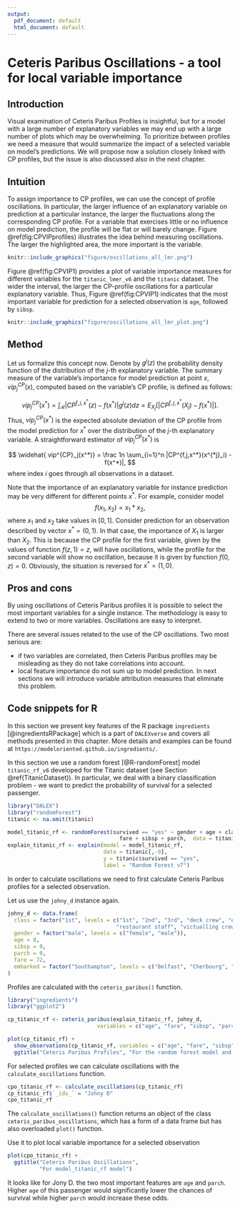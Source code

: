 ```yaml
---
output:
  pdf_document: default
  html_document: default
---
```

# Ceteris Paribus Oscillations - a tool for local variable importance  {#ceterisParibusOscillations}

## Introduction

Visual examination of Ceteris Paribus Profiles is insightful, but for a model with a large number of explanatory variables we may end up with a large number of plots which may be overwhelming. To prioritize between profiles we need a measure that would summarize the impact of a selected variable on model's predictions. We will propose now a solution closely linked with CP profiles, but the issue is also discussed also in the next chapter.


## Intuition

To assign importance to CP profiles, we can use the concept of profile oscillations. In particular, the larger influence of an explanatory variable on prediction at a particular instance, the larger the fluctuations along the corresponding CP profile. For a variable that exercises little or no influence on model prediction, the profile will be flat or will barely change. Figure \@ref(fig:CPVIPprofiles) illustrates the idea behind measuring oscillations. The larger the highlighted area, the more important is the variable.


```r
knitr::include_graphics("figure/oscillations_all_lmr.png")
```

Figure \@ref(fig:CPVIP1) provides a plot of variable importance measures for different variables for the `titanic_lmer_v6` and the `titanic` dataset. The wider the interval, the larger the CP-profile oscillations for a particular explanatory variable. Thus, Figure \@ref(fig:CPVIP1) indicates that the most important variable for prediction for a selected observation is `age`, followed by `sibsp`. 

```r
knitr::include_graphics("figure/oscillations_all_lmr_plot.png")
```


## Method

Let us formalize this concept now. Denote by $g^j(z)$ the probability density function of the distribution of the $j$-th explanatory variable. The summary measure of the variable's importance for model prediction at point $x$, $vip^{CP}_j(x)$, computed based on the variable's CP profile, is defined as follows: 

$$
vip^{CP}_j(x^*) = \int_{\mathcal R} |CP^{f,j,x^*}(z) - f(x^*)| g^j(z)dz=E_{X_j}[|CP^{f,j,x^*}(X_j) - f(x^*)|].
$$
Thus, $vip^{CP}_j(x^*)$ is the expected absolute deviation of the CP profile from the model prediction for $x^*$ over the distribution of the $j$-th explanatory variable. A straightforward estimator of $vip^{CP}_j(x^*)$ is

$$
\widehat{ vip^{CP}_j(x^*)} = \frac 1n \sum_{i=1}^n |CP^{f,j,x^*}(x^{*j}_i) - f(x^*)|,
$$
where index $i$ goes through all observations in a dataset. 

Note that the importance of an explanatory variable for instance prediction may be very different for different points $x^*$. For example, consider model 
$$
f(x_1, x_2) = x_1 * x_2,
$$
where $x_1$ and $x_2$ take values in $[0,1]$. Consider prediction for an observation described by vector $x^* = (0,1)$. In that case, the importance of $X_1$ is larger than $X_2$. This is because the CP profile for the first variable, given by the values of function $f(z,1)=z$, will have oscillations, while the profile for the second variable will show no oscillation, because it is given by function $f(0,z)=0$. Obviously, the situation is reversed for $x^*=(1,0)$. 


## Pros and cons

By using oscillations of Ceteris Paribus profiles it is possible to select the most important variables for a single instance. The methodology is easy to extend to two or more variables. Oscillations are easy to interpret.

There are several issues related to the use of the CP oscillations. Two most serious are:

* if two variables are correlated, then Ceteris Paribus profiles may be misleading as they do not take correlations into account.
* local feature importance do not sum up to model prediction. In next sections we will introduce variable attribution measures that eliminate this problem.

## Code snippets for R

In this section we present key features of the R package `ingredients` [@ingredientsRPackage] which is a part of `DALEXverse` and covers all methods presented in this chapter. More details and examples can be found at `https://modeloriented.github.io/ingredients/`.

In this section we use a random forest [@R-randomForest] model `titanic_rf_v6` developed for the Titanic dataset (see Section \@ref(TitanicDataset)). In particular, we deal with a binary classification problem - we want to predict the probability of survival for a selected passenger.

```r
library("DALEX")
library("randomForest")
titanic <- na.omit(titanic)

model_titanic_rf <- randomForest(survived == "yes" ~ gender + age + class + embarked +
                                   fare + sibsp + parch,  data = titanic)
explain_titanic_rf <- explain(model = model_titanic_rf, 
                              data = titanic[,-9],
                              y = titanic$survived == "yes", 
                              label = "Random Forest v7")
```

In order to calculate oscillations we need to first calculate  Ceteris Paribus profiles for a selected observation. 

Let us use the `johny_d` instance again.

```r
johny_d <- data.frame(
  class = factor("1st", levels = c("1st", "2nd", "3rd", "deck crew", "engineering crew", 
                                  "restaurant staff", "victualling crew")),
  gender = factor("male", levels = c("female", "male")),
  age = 8,
  sibsp = 0,
  parch = 0,
  fare = 72,
  embarked = factor("Southampton", levels = c("Belfast", "Cherbourg", "Queenstown", "Southampton"))
)
```

Profiles are calculated with the `ceteris_paribus()` function.

```r
library("ingredients")
library("ggplot2")

cp_titanic_rf <- ceteris_paribus(explain_titanic_rf, johny_d, 
                            variables = c("age", "fare", "sibsp", "parch"))

plot(cp_titanic_rf) +
  show_observations(cp_titanic_rf, variables = c("age", "fare", "sibsp", "parch")) +
  ggtitle("Ceteris Paribus Profiles", "For the random forest model and titanic dataset")
```

For selected profiles we can calculate oscillations with the `calculate_oscillations` function.

```r
cpo_titanic_rf <- calculate_oscillations(cp_titanic_rf)
cp_titanic_rf$`_ids_` = "Johny D"
cpo_titanic_rf
```

The `calculate_oscillations()` function returns an object of the class `ceteris_paribus_oscillations`, which has a form of a data frame but has also overloaded `plot()` function.

Use it to plot local variable importance for a selected observation

```r
plot(cpo_titanic_rf) +
  ggtitle("Ceteris Paribus Oscillations",
          "For model_titanic_rf model")
```

It looks like for Jony D. the two most important features are `age` and `parch`. Higher `age` of this passenger would significantly lower the chances of survival while higher `parch` would increase these odds.

